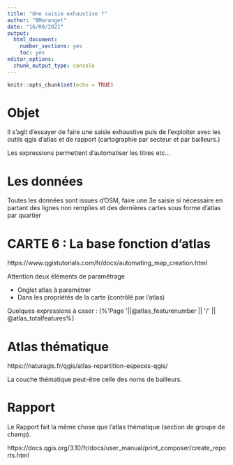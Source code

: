 ```yaml
---
title: "Une saisie exhaustive ?"
author: "BMaranget"
date: "16/08/2021"
output: 
  html_document: 
    number_sections: yes
    toc: yes
editor_options: 
  chunk_output_type: console
---
```


```r
knitr::opts_chunk$set(echo = TRUE)
```

# Objet

Il s'agit d'essayer de faire une saisie exhaustive puis de l'exploiter avec les
outils qgis d'atlas et de rapport (cartographie par secteur et par bailleurs.)

Les expressions permettent d'automatiser les titres etc...

# Les données

Toutes les données sont issues d'OSM, faire une 3e saisie si nécessaire en partant
des lignes non remplies et des dernières cartes sous forme d'atlas par quartier

#  CARTE 6 : La base fonction d'atlas

https://www.qgistutorials.com/fr/docs/automating_map_creation.html

Attention deux éléments de paramétrage

- Onglet atlas à paramétrer 
- Dans les propriétés de la carte (contrôlé par l'atlas)

Quelques expressions à caser :
[%'Page '||@atlas_featurenumber || '/' || @atlas_totalfeatures%]


# Atlas thématique

https://naturagis.fr/qgis/atlas-repartition-especes-qgis/

La couche thématique peut-être celle des noms de bailleurs.

# Rapport

Le Rapport fait la même chose que l'atlas thématique (section de groupe de champ).

https://docs.qgis.org/3.10/fr/docs/user_manual/print_composer/create_reports.html


